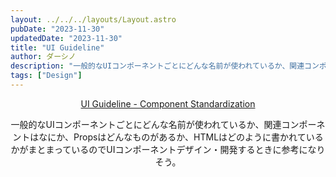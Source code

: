 ```yaml
---
layout: ../../../layouts/Layout.astro
pubDate: "2023-11-30"
updatedDate: "2023-11-30"
title: "UI Guideline"
author: ダーシノ
description: "一般的なUIコンポーネントごとにどんな名前が使われているか、関連コンポーネントはなにか、Propsはどんなものがあるか、HTMLはどのように書かれているかがまとまっているのでUIコンポーネントデザイン・開発するときに参考になりそう。"
tags: ["Design"]
---
```



<Header {...frontmatter} />

[UI Guideline - Component Standardization](https://www.uiguideline.com/components)

一般的なUIコンポーネントごとにどんな名前が使われているか、関連コンポーネントはなにか、Propsはどんなものがあるか、HTMLはどのように書かれているかがまとまっているのでUIコンポーネントデザイン・開発するときに参考になりそう。
